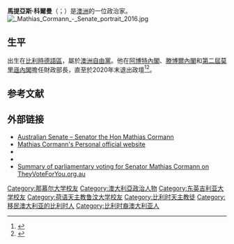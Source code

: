'''馬提亞斯·科爾曼'''（{{lang-en|Mathias Cormann}}；{{bd|1970年|9月20日}}）是[[澳洲|澳洲]]的一位政治家。
[[File:_Mathias_Cormann_-_Senate_portrait_2016.jpg|thumb]]

==生平==
出生在[[比利時德語區|比利時德語區]]，屬於[[澳洲自由黨|澳洲自由黨]]。他在[[阿博特內閣|阿博特內閣]]、[[滕博爾內閣|滕博爾內閣]]和[[第二屆莫里遜內閣|第二屆莫里遜內閣]]擔任財政部長，直至於2020年末退出政壇<ref>{{cite news|title=Tony Abbott's cabinet and outer ministry|url=http://www.smh.com.au/federal-politics/political-news/tony-abbotts-cabinet-and-outer-ministry-20130916-2tuma.html|accessdate=16 September 2013|newspaper=smh.com.au|date=16 September 2013|agency=AAP}}</ref><ref>{{cite news|title=Transcript: Changes to the ministry|url=http://www.malcolmturnbull.com.au/media/Ministry|accessdate=21 September 2015}}</ref>。

== 参考文献 ==
{{Reflist}}

==外部链接==
*[https://www.aph.gov.au/Senators_and_Members/Parliamentarian?MPID=HDA Australian Senate – Senator the Hon Mathias Cormann]
*[http://www.mathiascormann.com.au Mathias Cormann's Personal official website]
*{{cite web|url=http://parlinfo.aph.gov.au/parlInfo/search/display/display.w3p;query=Id%3A%22chamber%2Fhansards%2F2007-08-15%2F0194%22|title=First speech|author=Cormann, Mathias|date=15 August 2007|work=[[Hansard|Hansard]]: Australian Senate|publisher=[[Parliament_of_Australia|Parliament of Australia]] }}
*{{cite news|author=Kitney, Geoff|url=http://www.watoday.com.au/federal-politics/political-news/mathias-cormann-a-tale-of-two-lives-20140502-zr37g.html|work=WA Today|title=Mathias Cormann: A tale of two lives|publisher=originally published in the ''[[Australian_Financial_Review|Australian Financial Review]]''|date=2 May 2014}}
* [https://theyvoteforyou.org.au/people/senate/wa/mathias_cormann Summary of parliamentary voting for Senator Mathias Cormann on TheyVoteForYou.org.au]

{{DEFAULTSORT:Cormann, Mathias}}
[[Category:那慕尔大学校友|Category:那慕尔大学校友]]
[[Category:澳大利亞政治人物|Category:澳大利亞政治人物]]
[[Category:东英吉利亚大学校友|Category:东英吉利亚大学校友]]
[[Category:荷语天主教鲁汶大学校友|Category:荷语天主教鲁汶大学校友]]
[[Category:比利时天主教徒|Category:比利时天主教徒]]
[[Category:移民澳大利亚的比利时人|Category:移民澳大利亚的比利时人]]
[[Category:比利时裔澳大利亚人|Category:比利时裔澳大利亚人]]